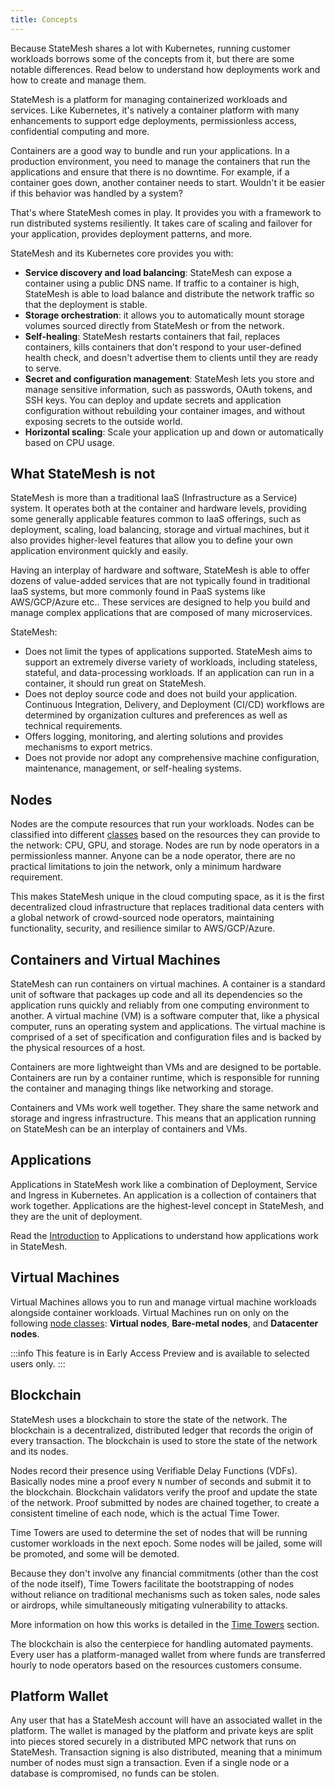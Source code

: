 ```yaml
---
title: Concepts
---
```

Because StateMesh shares a lot with Kubernetes, running customer workloads borrows some of the concepts from it, but there are some notable differences. Read below to understand how deployments work and how to create and manage them.

StateMesh is a platform for managing containerized workloads and services. Like Kubernetes, it's natively a container platform with many enhancements to support edge deployments, permissionless access, confidential computing and more.

Containers are a good way to bundle and run your applications. In a production environment, you need to manage the containers that run the applications and ensure that there is no downtime. For example, if a container goes down, another container needs to start. Wouldn't it be easier if this behavior was handled by a system?

That's where StateMesh comes in play. It provides you with a framework to run distributed systems resiliently. It takes care of scaling and failover for your application, provides deployment patterns, and more.

StateMesh and its Kubernetes core provides you with:

- **Service discovery and load balancing**: StateMesh can expose a container using a public DNS name. If traffic to a container is high, StateMesh is able to load balance and distribute the network traffic so that the deployment is stable.
- **Storage orchestration**: it allows you to automatically mount storage volumes sourced directly from StateMesh or from the network.
- **Self-healing**: StateMesh restarts containers that fail, replaces containers, kills containers that don't respond to your user-defined health check, and doesn't advertise them to clients until they are ready to serve.
- **Secret and configuration management**: StateMesh lets you store and manage sensitive information, such as passwords, OAuth tokens, and SSH keys. You can deploy and update secrets and application configuration without rebuilding your container images, and without exposing secrets to the outside world.
- **Horizontal scaling**: Scale your application up and down or automatically based on CPU usage.

## What StateMesh is not
StateMesh is more than a traditional IaaS (Infrastructure as a Service) system. It operates both at the container and hardware levels, providing some generally applicable features common to IaaS offerings, such as deployment, scaling, load balancing, storage and virtual machines, but it also provides higher-level features that allow you to define your own application environment quickly and easily.

Having an interplay of hardware and software, StateMesh is able to offer dozens of value-added services that are not typically found in traditional IaaS systems, but more commonly found in PaaS systems like AWS/GCP/Azure etc.. These services are designed to help you build and manage complex applications that are composed of many microservices.

StateMesh:

- Does not limit the types of applications supported. StateMesh aims to support an extremely diverse variety of workloads, including stateless, stateful, and data-processing workloads. If an application can run in a container, it should run great on StateMesh.
- Does not deploy source code and does not build your application. Continuous Integration, Delivery, and Deployment (CI/CD) workflows are determined by organization cultures and preferences as well as technical requirements.
- Offers logging, monitoring, and alerting solutions and provides mechanisms to export metrics.
- Does not provide nor adopt any comprehensive machine configuration, maintenance, management, or self-healing systems.

## Nodes
Nodes are the compute resources that run your workloads. Nodes can be classified into different [classes](./node-classes) based on the resources they can provide to the network: CPU, GPU, and storage. Nodes are run by node operators in a permissionless manner. Anyone can be a node operator, there are no practical limitations to join the network, only a minimum hardware requirement.

This makes StateMesh unique in the cloud computing space, as it is the first decentralized cloud infrastructure that replaces traditional data centers with a global network of crowd-sourced node operators, maintaining functionality, security, and resilience similar to AWS/GCP/Azure.


## Containers and Virtual Machines
StateMesh can run containers on virtual machines. A container is a standard unit of software that packages up code and all its dependencies so the application runs quickly and reliably from one computing environment to another. A virtual machine (VM) is a software computer that, like a physical computer, runs an operating system and applications. The virtual machine is comprised of a set of specification and configuration files and is backed by the physical resources of a host.

Containers are more lightweight than VMs and are designed to be portable. Containers are run by a container runtime, which is responsible for running the container and managing things like networking and storage.

Containers and VMs work well together. They share the same network and storage and ingress infrastructure. This means that an application running on StateMesh can be an interplay of containers and VMs.

## Applications
Applications in StateMesh work like a combination of Deployment, Service and Ingress in Kubernetes. An application is a collection of containers that work together. Applications are the highest-level concept in StateMesh, and they are the unit of deployment.

Read the [Introduction](../applications/intro) to Applications to understand how applications work in StateMesh.

## Virtual Machines
Virtual Machines allows you to run and manage virtual machine workloads alongside container workloads. Virtual Machines run on only on the following [node classes](../): **Virtual nodes**, **Bare-metal nodes**, and **Datacenter nodes**.

:::info
This feature is in Early Access Preview and is available to selected users only.
:::

## Blockchain
StateMesh uses a blockchain to store the state of the network. The blockchain is a decentralized, distributed ledger that records the origin of every transaction. The blockchain is used to store the state of the network and its nodes.

Nodes record their presence using Verifiable Delay Functions (VDFs). Basically nodes mine a proof every `N` number of seconds and submit it to the blockchain. Blockchain validators verify the proof and update the state of the network. Proof submitted by nodes are chained together, to create a consistent timeline of each node, which is the actual Time Tower.

Time Towers are used to determine the set of nodes that will be running customer workloads in the next epoch. Some nodes will be jailed, some will be promoted, and some will be demoted.

Because they don't involve any financial commitments (other than the cost of the node itself), Time Towers facilitate the bootstrapping of nodes without reliance on traditional mechanisms such as token sales, node sales or airdrops, while simultaneously mitigating vulnerability to attacks.

More information on how this works is detailed in the [Time Towers](../architecture/time-towers) section.

The blockchain is also the centerpiece for handling automated payments. Every user has a platform-managed wallet from where funds are transferred hourly to node operators based on the resources customers consume.

## Platform Wallet
Any user that has a StateMesh account will have an associated wallet in the platform. The wallet is managed by the platform and private keys are split into pieces stored securely in a distributed MPC network that runs on StateMesh. Transaction signing is also distributed, meaning that a minimum number of nodes must sign a transaction. Even if a single node or a database is compromised, no funds can be stolen.
